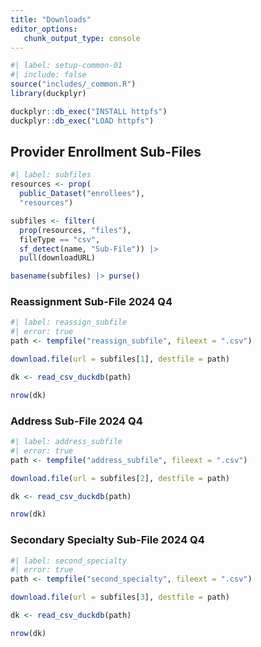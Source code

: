 ```yaml
---
title: "Downloads"
editor_options: 
   chunk_output_type: console
---
```


```r
#| label: setup-common-01
#| include: false
source("includes/_common.R")
library(duckplyr)

duckplyr::db_exec("INSTALL httpfs")
duckplyr::db_exec("LOAD httpfs")
```

## Provider Enrollment Sub-Files

```r
#| label: subfiles
resources <- prop(
  public_Dataset("enrollees"), 
  "resources")

subfiles <- filter(
  prop(resources, "files"), 
  fileType == "csv", 
  sf_detect(name, "Sub-File")) |> 
  pull(downloadURL)

basename(subfiles) |> purse()
```

### Reassignment Sub-File 2024 Q4

```r
#| label: reassign_subfile
#| error: true
path <- tempfile("reassign_subfile", fileext = ".csv")

download.file(url = subfiles[1], destfile = path)

dk <- read_csv_duckdb(path)

nrow(dk)
```

### Address Sub-File 2024 Q4

```r
#| label: address_subfile
#| error: true
path <- tempfile("address_subfile", fileext = ".csv")

download.file(url = subfiles[2], destfile = path)

dk <- read_csv_duckdb(path)

nrow(dk)
```

### Secondary Specialty Sub-File 2024 Q4

```r
#| label: second_specialty
#| error: true
path <- tempfile("second_specialty", fileext = ".csv")

download.file(url = subfiles[3], destfile = path)

dk <- read_csv_duckdb(path)

nrow(dk)
```

